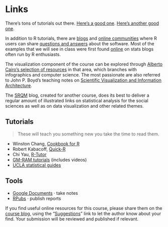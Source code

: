 <style>@import url(style.css);</style>
  
# Links

There's tons of tutorials out there. [Here's a good one](https://files.nyu.edu/dm141/public/tutdoc/R_intro/html/Introduction%20to%20R.xhtml#magicparlabel-1311). [Here's another good one](http://compdiag.molgen.mpg.de/ngfn/docs/2003/jan/R-intro.pdf).

In addition to R tutorials, there are [blogs](http://www.r-bloggers.com/) and [online communities](http://stats.stackexchange.com/) where R users can share [questions and answers](http://stackoverflow.com/questions/tagged/r) about the software. Most of the examples that we will see in class were first found [online](http://www.statsblogs.com/) on stats blogs often run by R enthusiasts.

The visualization component of the course can be explored through [Alberto Cairo's selection of resources](http://www.thefunctionalart.com/2012/10/recommended-readings-for-infographics.html) in that area, which branches with infographics and computer science. The most passionate are also referred to John P. Boyd's teaching notes on [Scientific Visualization and Information Architecture](http://www-personal.umich.edu/~jpboyd/ENG503.html).

The [SRQM](http://srqm.tumblr.com/) blog, created for another course, does its best to deliver a regular amount of illustrated links on statistical analysis for the social sciences as well as on data visualization and other related themes.

## Tutorials

> These will teach you something new you take the time to read them.

- Winston Chang, [Cookbook for R](http://wiki.stdout.org/rcookbook/)
- Robert Kabacoff, [Quick-R](http://www.statmethods.net/)
- Chi Yau, [R-Tutor](http://www.r-tutor.com/)
- [GM-RAM tutorials](http://www.wekaleamstudios.co.uk/supplementary-material/) (includes videos)
- [UCLA statistical guides](http://www.ats.ucla.edu/stat/r/)

## Tools

- [Google Documents](http://docs.google.com/) · take notes
- [RPubs](http://www.rpubs.com/) · publish reports

If you find useful online resources for this course, please share them on the [course blog](http://srqm.tumblr.com/), using the "[Suggestions](http://srqm.tumblr.com/submit)" link to let the author know about your find. Your submission will be reviewed and published if relevant.
